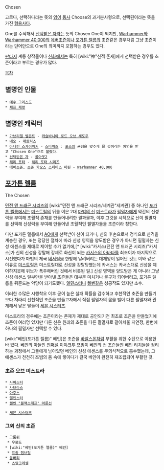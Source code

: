 Chosen

고르다, 선택하다라는 뜻의 [[영어]] [[동사]] Choose의 과거분사형으로, 선택된이라는 뜻을 가진 [[형용사]]다.

One를 수식해서 [[선택받은 자]]라는 뜻의 Chosen One이 되지만, [[Warhammer]]와 [[Warhammer 40,000]]의 [[에버초즌]]이나 [[포가튼 렐름]]의 초즌같은 경우처럼 그냥 초즌이라는 단어만으로 One의 의미까지 포함하는 경우도 있다.

[[판타지]] 계통 창작물이나 [[신화]]에서는 특히 [wiki:"神"신적 존재]에게 선택받은 경우를 초즌이라고 부르는 경우가 많다.

[[목차]]
== 별명인 인물 ==
 * [[예수 그리스도]]
 * [[제프 제럿]]

== 별명인 캐릭터 ==
 * [[가브리엘 벨몬트]] - [[캐슬바니아 로드 오브 섀도우]]
 * [[네오]] - [[매트릭스]]
 * [[아나킨 스카이워커]] - [[스타워즈]] : [[포스]]의 균형을 맞추게 될 것이라는 예언을 받고 "Chosen One"으로 불렸다.
 * [[선택받은 자]] - [[폴아웃2]]
 * [[해리 포터]] - [[해리 포터 시리즈]]
 * [[에버초즌]], [[초즌 카오스 스페이스 마린]] - [[Warhammer 40,000]]

== [[포가튼 렐름]] ==
The Chosen

[[던전 앤 드래곤 시리즈]]의 [wiki:"던전 앤 드래곤 시리즈/세계관"세계관] 중 하나인 [[포가튼 렐름]]에서는 [[미스트릴]]의 뒤를 이은 2대 [[마법의 신]] [[미스트라]]가 [[필멸자]]에게 약간의 신성력을 부여해 초월적 존재를 만들어내려한 결과물과, 이후 그것을 시작으로 신이 필멸자를 선택해 신성력을 부여해 만들어낸 초월적인 필멸자들을 초즌이라 칭한다.

다만 포가튼 렐름에서 [[AO]]에게 선택받아 신이 되거나, 신의 후손으로서 정식으로 신격을 계승한 경우, 또는 정당한 절차에 따라 신성 영역을 양도받은 경우가 아니면 필멸자는 신성 에센스를 제대로 제어할 수가 없기에,[* [wiki:"카서스(던전 앤 드래곤 시리즈)"카서스]가 신의 신성을 강탈해 강제로 화신이 되는 [[카서스의 아바타]]를 최초이자 마지막으로 시전했다가 마법의 제국 [[네서릴]]을 한방에 날려버리는 대재앙이 일어난 것도 이와 같은 이유로 [[미스트릴]]은 미스트릴대로 신성을 강탈당했는데 카서스는 카서스대로 신성을 제어하지못해 위브가 폭주해버린 것에서 비롯된 일.] 신성 영역을 양도받은 게 아니라 그냥 신성 에센스 일부만을 받아낸 초즌들은 대부분 미치거나 불구가 되어버리고, 포가튼 렐름을 뒤흔드는 악당이 되기도했다. [[엘민스터]]나 [[켈벤]]같은 성공작도 있지만 소수.

이러한 수많은 시행착오 이후 굳이 높은 실패 확률을 감수하고 후천적인 초즌을 만들기보다 차라리 선천적인 초즌을 만들고자해서 직접 필멸자의 몸을 빌어 다른 필멸자와 관계해서 낳은 딸들이 [[세븐 시스터즈]].

미스트라의 경우에는 초즌이라는 존재가 제대로 공인되기전 최초로 초즌을 만들었기에 초즌이 여러명 있지만 다른 신은 원래의 초즌을 다른 필멸자로 갈아치울 지언정, 한번에 하나의 필멸자만 선택할 수 있다.

[wiki:"베인(포가튼 렐름)" 베인]은 초즌을 [[바알스폰]]처럼 부활을 위한 수단으로 이용한 바 있다. 베인의 아들인 [[인퍼널]] 이야크투 쯔빔이 베인의 전 초즌들인 베인 리치들을 정리하는 과정에서 그들에게 남아있던 베인의 신성 에센스를 무의식적으로 흡수했는데, 그 에센스가 천천히 쯔빔의 몸 속에 쌓이다가 결국 베인이 완전히 재조립되어 부활한 것.

=== 초즌 오브 미스트라 ===
 * [[사마스터]]
 * [[사브라스]]
 * [[아주스]]
 * [[엘민스터]]
 * [[켈벤|켈벤 "블랙스태프" 아룬선]]

 * [[세븐 시스터즈]]

=== 그외 신의 초즌 ===
 * [[그룸쉬]]
  * 우불드
 * [wiki:"베인(포가튼 렐름)" 베인]
  * [[프줄 챔브릴]]
 * [[움버리]]
  * [[스랄크레셀]]
